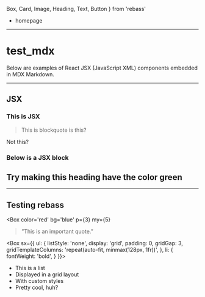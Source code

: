 
  Box,
  Card,
  Image,
  Heading,
  Text,
  Button
} from 'rebass'

- <Link to="/">homepage</Link>

---

# test_mdx

Below are  examples of React JSX (JavaScript XML) components embedded in MDX Markdown. 

---

## JSX


<div style={{ padding: '20px', backgroundColor: 'pink' }}>
  <h3>This is JSX</h3>
</div>

> This is blockquote
is this?

Not this?

### Below is a JSX block

<div style={{ padding: '10px 30px', backgroundColor: 'cyan' }}>
  <h2>Try making this heading have the color green</h2>
</div>

>
>

---

## Testing rebass

<Box
  color='red'
  bg='blue'
  p={3}
  my={5}
>
> ”This is an important quote.”
</Box>

<Box
  sx={{
    ul: {
      listStyle: 'none',
      display: 'grid',
      padding: 0,
      gridGap: 3,
      gridTemplateColumns: 'repeat(auto-fit, minmax(128px, 1fr))',
    },
    li: {
      fontWeight: 'bold',
    }
  }}>
- This is a list
- Displayed in a grid layout
- With custom styles
- Pretty cool, huh?
</Box>